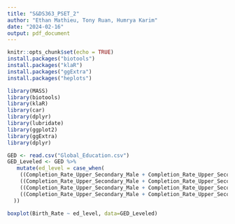 ```yaml
---
title: "S&DS363_PSET_2"
author: "Ethan Mathieu, Tony Ruan, Humrya Karim"
date: "2024-02-16"
output: pdf_document
---
```


```r
knitr::opts_chunk$set(echo = TRUE)
install.packages("biotools")
install.packages("klaR")
install.packages("ggExtra")
install.packages("heplots")

library(MASS)
library(biotools)
library(klaR)
library(car)
library(dplyr)
library(lubridate)
library(ggplot2)
library(ggExtra)
library(dplyr)

```

``` r

GED <- read.csv("Global_Education.csv")
GED_Leveled <- GED %>%
   mutate(ed_level = case_when(
    ((Completion_Rate_Upper_Secondary_Male + Completion_Rate_Upper_Secondary_Female) / 2) < 80 ~ "Low",
    ((Completion_Rate_Upper_Secondary_Male + Completion_Rate_Upper_Secondary_Female) / 2) >= 80 &
    ((Completion_Rate_Upper_Secondary_Male + Completion_Rate_Upper_Secondary_Female) / 2) < 90 ~ "Medium",
    ((Completion_Rate_Upper_Secondary_Male + Completion_Rate_Upper_Secondary_Female) / 2) >= 90 ~ "High"
  ))

```

```r

boxplot(Birth_Rate ~ ed_level, data=GED_Leveled)

```


```r


```

